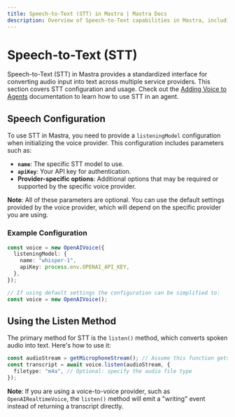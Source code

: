 ```yaml
---
title: Speech-to-Text (STT) in Mastra | Mastra Docs
description: Overview of Speech-to-Text capabilities in Mastra, including configuration, usage, and integration with voice providers.
---
```


# Speech-to-Text (STT)

Speech-to-Text (STT) in Mastra provides a standardized interface for converting audio input into text across multiple service providers. This section covers STT configuration and usage. Check out the [Adding Voice to Agents](../agents/adding-voice.mdx) documentation to learn how to use STT in an agent.

## Speech Configuration

To use STT in Mastra, you need to provide a `listeningModel` configuration when initializing the voice provider. This configuration includes parameters such as:

- **`name`**: The specific STT model to use.
- **`apiKey`**: Your API key for authentication.
- **Provider-specific options**: Additional options that may be required or supported by the specific voice provider.

**Note**: All of these parameters are optional. You can use the default settings provided by the voice provider, which will depend on the specific provider you are using.

### Example Configuration

```typescript
const voice = new OpenAIVoice({
  listeningModel: {
    name: "whisper-1",
    apiKey: process.env.OPENAI_API_KEY,
  },
});

// If using default settings the configuration can be simplified to:
const voice = new OpenAIVoice();
```

## Using the Listen Method

The primary method for STT is the `listen()` method, which converts spoken audio into text. Here's how to use it:

```typescript
const audioStream = getMicrophoneStream(); // Assume this function gets audio input
const transcript = await voice.listen(audioStream, {
  filetype: "m4a", // Optional: specify the audio file type
});
```

**Note**: If you are using a voice-to-voice provider, such as `OpenAIRealtimeVoice`, the `listen()` method will emit a "writing" event instead of returning a transcript directly.
